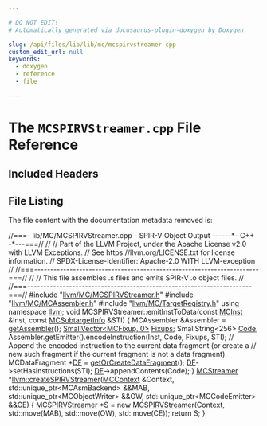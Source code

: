 ```yaml
---

# DO NOT EDIT!
# Automatically generated via docusaurus-plugin-doxygen by Doxygen.

slug: /api/files/lib/lib/mc/mcspirvstreamer-cpp
custom_edit_url: null
keywords:
  - doxygen
  - reference
  - file

---
```





# The `MCSPIRVStreamer.cpp` File Reference

<DoxygenPage pluginConfig={pluginConfig}>



## Included Headers

<IncludesList>
<IncludesListItem
  filePath="llvm/MC/MCSPIRVStreamer.h"
  permalink="/docs/api/files/include/include/llvm/include/llvm/mc/mcspirvstreamer-h"
  isLocal="true" />
<IncludesListItem
  filePath="llvm/MC/MCAssembler.h"
  permalink="/docs/api/files/include/include/llvm/include/llvm/mc/mcassembler-h"
  isLocal="true" />
<IncludesListItem
  filePath="llvm/MC/TargetRegistry.h"
  permalink="/docs/api/files/include/include/llvm/include/llvm/mc/targetregistry-h"
  isLocal="true" />
</IncludesList>


## File Listing

The file content with the documentation metadata removed is:

<ProgramListing>

<Link id="l00001" /><CodeLine lineNumber="1"><Highlight kind="comment">//===- lib/MC/MCSPIRVStreamer.cpp - SPIR-V Object Output ------&#42;- C++ -&#42;---===//</Highlight><Highlight kind="normal"></Highlight></CodeLine>
<Link id="l00002" /><CodeLine lineNumber="2"><Highlight kind="normal"></Highlight><Highlight kind="comment">//</Highlight><Highlight kind="normal"></Highlight></CodeLine>
<Link id="l00003" /><CodeLine lineNumber="3"><Highlight kind="normal"></Highlight><Highlight kind="comment">// Part of the LLVM Project, under the Apache License v2.0 with LLVM Exceptions.</Highlight><Highlight kind="normal"></Highlight></CodeLine>
<Link id="l00004" /><CodeLine lineNumber="4"><Highlight kind="normal"></Highlight><Highlight kind="comment">// See https://llvm.org/LICENSE.txt for license information.</Highlight><Highlight kind="normal"></Highlight></CodeLine>
<Link id="l00005" /><CodeLine lineNumber="5"><Highlight kind="normal"></Highlight><Highlight kind="comment">// SPDX-License-Identifier: Apache-2.0 WITH LLVM-exception</Highlight><Highlight kind="normal"></Highlight></CodeLine>
<Link id="l00006" /><CodeLine lineNumber="6"><Highlight kind="normal"></Highlight><Highlight kind="comment">//</Highlight><Highlight kind="normal"></Highlight></CodeLine>
<Link id="l00007" /><CodeLine lineNumber="7"><Highlight kind="normal"></Highlight><Highlight kind="comment">//===----------------------------------------------------------------------===//</Highlight><Highlight kind="normal"></Highlight></CodeLine>
<Link id="l00008" /><CodeLine lineNumber="8"><Highlight kind="normal"></Highlight><Highlight kind="comment">//</Highlight><Highlight kind="normal"></Highlight></CodeLine>
<Link id="l00009" /><CodeLine lineNumber="9"><Highlight kind="normal"></Highlight><Highlight kind="comment">// This file assembles .s files and emits SPIR-V .o object files.</Highlight><Highlight kind="normal"></Highlight></CodeLine>
<Link id="l00010" /><CodeLine lineNumber="10"><Highlight kind="normal"></Highlight><Highlight kind="comment">//</Highlight><Highlight kind="normal"></Highlight></CodeLine>
<Link id="l00011" /><CodeLine lineNumber="11"><Highlight kind="normal"></Highlight><Highlight kind="comment">//===----------------------------------------------------------------------===//</Highlight><Highlight kind="normal"></Highlight></CodeLine>
<Link id="l00012" /><CodeLine lineNumber="12"><Highlight kind="normal"></Highlight></CodeLine>
<Link id="l00013" /><CodeLine lineNumber="13"><Highlight kind="normal"></Highlight><Highlight kind="preprocessor">#include &quot;<a href="/docs/api/files/include/include/llvm/include/llvm/mc/mcspirvstreamer-h">llvm/MC/MCSPIRVStreamer.h</a>&quot;</Highlight><Highlight kind="normal"></Highlight></CodeLine>
<Link id="l00014" /><CodeLine lineNumber="14"><Highlight kind="normal"></Highlight><Highlight kind="preprocessor">#include &quot;<a href="/docs/api/files/include/include/llvm/include/llvm/mc/mcassembler-h">llvm/MC/MCAssembler.h</a>&quot;</Highlight><Highlight kind="normal"></Highlight></CodeLine>
<Link id="l00015" /><CodeLine lineNumber="15"><Highlight kind="normal"></Highlight><Highlight kind="preprocessor">#include &quot;<a href="/docs/api/files/include/include/llvm/include/llvm/mc/targetregistry-h">llvm/MC/TargetRegistry.h</a>&quot;</Highlight><Highlight kind="normal"></Highlight></CodeLine>
<Link id="l00016" /><CodeLine lineNumber="16"><Highlight kind="normal"></Highlight></CodeLine>
<Link id="l00017" /><CodeLine lineNumber="17"><Highlight kind="normal"></Highlight><Highlight kind="keyword">using namespace </Highlight><Highlight kind="normal"><a href="/docs/api/namespaces/llvm">llvm</a>;</Highlight></CodeLine>
<Link id="l00018" /><CodeLine lineNumber="18"><Highlight kind="normal"></Highlight></CodeLine>
<Link id="l00019" /><CodeLine lineNumber="19"><Highlight kind="normal"></Highlight><Highlight kind="keywordtype">void</Highlight><Highlight kind="normal"> MCSPIRVStreamer::emitInstToData(</Highlight><Highlight kind="keyword">const</Highlight><Highlight kind="normal"> <a href="/docs/api/classes/llvm/mcinst">MCInst</a> &amp;Inst,</Highlight></CodeLine>
<Link id="l00020" /><CodeLine lineNumber="20"><Highlight kind="normal">                                     </Highlight><Highlight kind="keyword">const</Highlight><Highlight kind="normal"> <a href="/docs/api/classes/llvm/mcsubtargetinfo">MCSubtargetInfo</a> &amp;STI) &#123;</Highlight></CodeLine>
<Link id="l00021" /><CodeLine lineNumber="21"><Highlight kind="normal">  MCAssembler &amp;Assembler = <a href="/docs/api/classes/llvm/mcobjectstreamer/#a3e9a3c0090b1184f7371fa5ad4ce57c9">getAssembler</a>();</Highlight></CodeLine>
<Link id="l00022" /><CodeLine lineNumber="22"><Highlight kind="normal">  <a href="/docs/api/namespaces/llvm/#a8fc529c79977cdd01e187986f960a07f">SmallVector&lt;MCFixup, 0&gt;</a> <a href="/docs/api/namespaces/llvm/aarch64/#a5c816ea23ece51a78a235f57ffb177a9">Fixups</a>;</Highlight></CodeLine>
<Link id="l00023" /><CodeLine lineNumber="23"><Highlight kind="normal">  SmallString&lt;256&gt; <a href="/docs/api/namespaces/llvm/rdf/#ad1b71d7576f4f5ed128dbc3e431f4474">Code</a>;</Highlight></CodeLine>
<Link id="l00024" /><CodeLine lineNumber="24"><Highlight kind="normal">  Assembler.getEmitter().encodeInstruction(Inst, Code, Fixups, STI);</Highlight></CodeLine>
<Link id="l00025" /><CodeLine lineNumber="25"><Highlight kind="normal"></Highlight></CodeLine>
<Link id="l00026" /><CodeLine lineNumber="26"><Highlight kind="normal">  </Highlight><Highlight kind="comment">// Append the encoded instruction to the current data fragment (or create a</Highlight><Highlight kind="normal"></Highlight></CodeLine>
<Link id="l00027" /><CodeLine lineNumber="27"><Highlight kind="normal">  </Highlight><Highlight kind="comment">// new such fragment if the current fragment is not a data fragment).</Highlight><Highlight kind="normal"></Highlight></CodeLine>
<Link id="l00028" /><CodeLine lineNumber="28"><Highlight kind="normal">  MCDataFragment &#42;<a href="/docs/api/files/lib/lib/transforms/lib/transforms/utils/debugify-cpp/#a9e8fa29f7cb6a03aa586afae7591f6cc">DF</a> = <a href="/docs/api/classes/llvm/mcobjectstreamer/#a3558114ca72d34962abb28004d864b19">getOrCreateDataFragment</a>();</Highlight></CodeLine>
<Link id="l00029" /><CodeLine lineNumber="29"><Highlight kind="normal"></Highlight></CodeLine>
<Link id="l00030" /><CodeLine lineNumber="30"><Highlight kind="normal">  <a href="/docs/api/files/lib/lib/transforms/lib/transforms/utils/debugify-cpp/#a9e8fa29f7cb6a03aa586afae7591f6cc">DF</a>-&gt;setHasInstructions(STI);</Highlight></CodeLine>
<Link id="l00031" /><CodeLine lineNumber="31"><Highlight kind="normal">  <a href="/docs/api/files/lib/lib/transforms/lib/transforms/utils/debugify-cpp/#a9e8fa29f7cb6a03aa586afae7591f6cc">DF</a>-&gt;appendContents(Code);</Highlight></CodeLine>
<Link id="l00032" /><CodeLine lineNumber="32"><Highlight kind="normal">&#125;</Highlight></CodeLine>
<Link id="l00033" /><CodeLine lineNumber="33"><Highlight kind="normal"></Highlight></CodeLine>
<Link id="l00034" /><CodeLine lineNumber="34" lineLink="/docs/api/namespaces/llvm/#addeab61525f94c5212dea16310bf8feb"><Highlight kind="normal"><a href="/docs/api/classes/llvm/mcstreamer">MCStreamer</a> &#42;<a href="/docs/api/namespaces/llvm/#addeab61525f94c5212dea16310bf8feb">llvm::createSPIRVStreamer</a>(<a href="/docs/api/classes/llvm/mccontext">MCContext</a> &amp;Context,</Highlight></CodeLine>
<Link id="l00035" /><CodeLine lineNumber="35"><Highlight kind="normal">                                      std::unique&#95;ptr&lt;MCAsmBackend&gt; &amp;&amp;MAB,</Highlight></CodeLine>
<Link id="l00036" /><CodeLine lineNumber="36"><Highlight kind="normal">                                      std::unique&#95;ptr&lt;MCObjectWriter&gt; &amp;&amp;OW,</Highlight></CodeLine>
<Link id="l00037" /><CodeLine lineNumber="37"><Highlight kind="normal">                                      std::unique&#95;ptr&lt;MCCodeEmitter&gt; &amp;&amp;CE) &#123;</Highlight></CodeLine>
<Link id="l00038" /><CodeLine lineNumber="38"><Highlight kind="normal">  <a href="/docs/api/classes/llvm/mcspirvstreamer">MCSPIRVStreamer</a> &#42;S = </Highlight><Highlight kind="keyword">new</Highlight><Highlight kind="normal"> <a href="/docs/api/classes/llvm/mcspirvstreamer">MCSPIRVStreamer</a>(Context, std::move(MAB),</Highlight></CodeLine>
<Link id="l00039" /><CodeLine lineNumber="39"><Highlight kind="normal">                                           std::move(OW), std::move(CE));</Highlight></CodeLine>
<Link id="l00040" /><CodeLine lineNumber="40"><Highlight kind="normal">  </Highlight><Highlight kind="keywordflow">return</Highlight><Highlight kind="normal"> S;</Highlight></CodeLine>
<Link id="l00041" /><CodeLine lineNumber="41"><Highlight kind="normal">&#125;</Highlight></CodeLine>

</ProgramListing>

</DoxygenPage>
